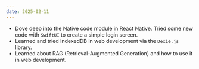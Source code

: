 ```yaml
---
date: 2025-02-11
---
```


- Dove deep into the Native code module in React Native. Tried some new code with `SwiftUI` to create a simple login screen.
- Learned and tried IndexedDB in web development via the `Dexie.js` library.
- Learned about RAG (Retrieval-Augmented Generation) and how to use it in web development.